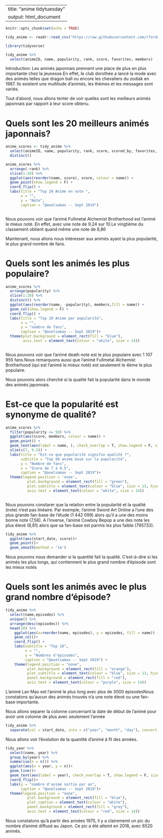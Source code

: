  
---
title: "anime tidytuesday"
output: html_document
---

```r
knitr::opts_chunk$set(echo = TRUE)
```

```r
tidy_anime <- readr::read_csv("https://raw.githubusercontent.com/rfordatascience/tidytuesday/master/data/2019/2019-04-23/tidy_anime.csv")

library(tidyverse)
```

```r
tidy_anime %>%   
  select(animeID, name, popularity, rank, score, favorites, members)
```

Introduction:
Les animés japonnais prennent une place de plus en plus importante chez la jeunesse.En effet, le club dorothée a lancé la mode avec des animés telles que dragon ball ou encore les chevaliers du zodiak en 1987. Ils existent une multitude d'animés, les thèmes et les messages sont variés.



Tout d'abord, nous allons tenter de voir quelles sont les meilleurs animés japonnais par rapport à leur score obtenu.

# Quels sont les 20 meilleurs animés japonnais?

```r
anime_scores <- tidy_anime %>% 
  select(animeID, name, popularity, rank, score, scored_by, favorites, members) %>% 
  distinct()

anime_scores %>% 
  arrange(-rank) %>% 
  slice(1:20) %>% 
  ggplot(aes(reorder(name, score), score, colour = name)) + 
  geom_point(show.legend = F) + 
  coord_flip() +
  labs(title = "Top 20 Anime en note ",
       x = "",
       y = "Note",
       caption = "@axelsamax -- Sept 2019")
       
```
Nous pouvons voir que l'animé Fullmetal Alchemist Brotherhood est l'animé le mieux noté. En effet, avec une note de 9,24 sur 10.Le vingtième du classement obtient quand même une note de 8,86



Maintenant, nous allons nous intéresser aux animés ayant la plus popularité, le plus grand nombre de fans.

# Quels sont les animés les plus populaire?
```r
anime_scores %>%
  arrange(popularity) %>%
  slice(1:20) %>%  
  distinct() %>% 
  ggplot(aes(reorder(name, -popularity), members,fill = name)) +
  geom_col(show.legend = F) +
  coord_flip() +
  labs(title = "Top 20 Anime par popularité", 
       x = "", 
       y = "nombre de fans",
       caption = "@axelsamax -- Sept 2019")+
  theme(plot.background = element_rect(fill = "blue"),
        axis.text = element_text(colour = "white", size = 14))
        
```
Nous pouvons voir que l'animé death note est le plus populaire avec 1 107 955 fans.Nous remarquons aussi que l'animé Fullmetal Alchemist Brotherhood (qui est l'animé le mieux noté) est seulement le 4ème le plus populaire. 

Nous pouvons alors cherché si la qualité fait la popularité dans le monde des animés japonnais.

# Est-ce que la popularité est synonyme de qualité?

```r
anime_scores %>% 
  filter(popularity <= 50) %>%
  ggplot(aes(score, members, colour = name)) + 
  geom_point() + 
  geom_text(aes(label = name, ), check_overlap = T, show.legend = F, size = 3, hjust = 1) + 
  xlim(c(7, 9.5)) +
  labs(title = "Est-ce que popularité signifie qualité ?", 
       subtitle = "Top 50 anime basé sur la popularité",
       y = "Nombre de fans",
       x = "Score de 7 à 9.5",
       caption = "@axelsamax -- Sept 2019")+
  theme(legend.position = 'none',
          plot.background = element_rect(fill = "green"),
          plot.subtitle = element_text(colour = "blue", size = 13, hjust = 0.5),
          axis.text = element_text(colour = "white", size = 14))
  
```

Nous pouvons constarer que la relation entre la popularité et la qualité (note) n'est pas linéaire. Par exemple, l'animé Sword Art Online a l'une des plus grande fan-base de l'étude (1 442 099) alors qu'il a une des moins bonne note (7,58). A l'inverse, l'animé Cowboy Bepop a une des note les plus élevé (8,81) alors que sa fan-base est parmis les plus faible (795733).

```r
tidy_anime %>% 
  ggplot(aes(start_date, score))+
  geom_point()+
  geom_smooth(method = 'lm')
```



Nous pouvons nous demander si la quantité fait la qualité. C'est-à-dire si les animés les plus longs, qui contiennent le plus grand nombre d'épisode sont les mieux notés

# Quels sont les animés avec le plus grand nombre d'épisode?
```r
tidy_anime %>%
  select(name,episodes) %>%
  unique() %>%
  arrange(desc(episodes)) %>% 
  head(10) %>%
    ggplot(aes(x=reorder(name, episodes), y = episodes, fill = name)) +
    geom_col()+
    coord_flip() +
    labs(subtitle = "Top 10", 
         x = "", 
         y = "Nombres d'épisodes",
         caption = "@axelsamax -- Sept 2019") +
    theme(legend.position = "none",
          plot.background = element_rect(fill = "orange"),
          plot.subtitle = element_text(colour = "blue", size = 13, hjust = 0.5),
          panel.background = element_rect(fill = "red"),
          axis.text = element_text(colour = "purple", size = 14))
```
L'animé Lan Mao est l'animé le plus long avec plus de 3000 épisodesNous constatons qu'aucun des animés trouvés n'a une note élevé ou une fan-base importante.


Nous allons separer la colonne concernant la date de début de l'animé pour avoir une colonne de plus avec seulement l'année
```r
tidy_anime %>% 
  separate(col = start_date, into = c("year", "month", "day"), convert = TRUE) -> tidy_year
```

Nous allons voir l'évolution de la quantité d'animé à fil des années.
```r
tidy_year %>% 
  select(name, year) %>% 
  group_by(year) %>% 
  summarise(n = n()) %>% 
  ggplot(aes(x = year, y = n))+
  geom_line()+
  geom_text(aes(label = year), check_overlap = T, show.legend = F, size = 3, hjust = 1)+
  coord_flip()+
  labs(y = "nombre d'animé sortie par an",
       caption = "@axelsamax -- Sept 2019")+
  theme(legend.position = "none",
          plot.background = element_rect(fill = "blue"),
          plot.caption = element_text(colour = "white"),
          panel.background = element_rect(fill = "grey"),
          axis.text = element_text(colour = "red", size = 14))
```
Nous constatons qu'à partir des années 1975, il y a clairememt un pic du nombre d'animé diffusé au Japon. Ce pic a été atteint en 2018, avec 6520 animés.


